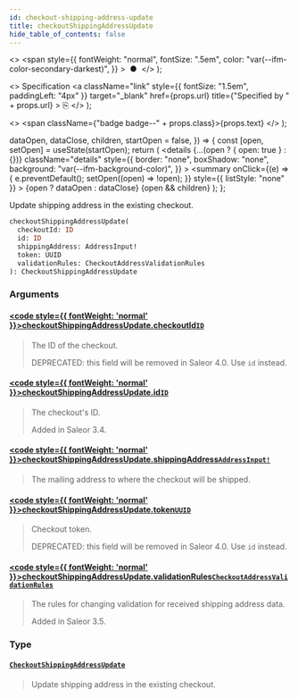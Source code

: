 ```yaml
---
id: checkout-shipping-address-update
title: checkoutShippingAddressUpdate
hide_table_of_contents: false
---
```


  <>
    <span
      style={{
        fontWeight: "normal",
        fontSize: ".5em",
        color: "var(--ifm-color-secondary-darkest)",
      }}
    >
      &nbsp;●&nbsp;
    </span>
  </>
);

  <>
    Specification
    <a
      className="link"
      style={{ fontSize: "1.5em", paddingLeft: "4px" }}
      target="\_blank"
      href={props.url}
      title={"Specified by " + props.url}
    >
      ⎘
    </a>
  </>
);

  <>
    <span className={"badge badge--" + props.class}>{props.text}</span>
  </>
);


  dataOpen,
  dataClose,
  children,
  startOpen = false,
}) => {
  const [open, setOpen] = useState(startOpen);
  return (
    <details
      {...(open ? { open: true } : {})}
      className="details"
      style={{
        border: "none",
        boxShadow: "none",
        background: "var(--ifm-background-color)",
      }}
    >
      <summary
        onClick={(e) => {
          e.preventDefault();
          setOpen((open) => !open);
        }}
        style={{ listStyle: "none" }}
      >
        {open ? dataOpen : dataClose}
      </summary>
      {open && children}
    </details>
  );
};

Update shipping address in the existing checkout.

```graphql
checkoutShippingAddressUpdate(
  checkoutId: ID
  id: ID
  shippingAddress: AddressInput!
  token: UUID
  validationRules: CheckoutAddressValidationRules
): CheckoutShippingAddressUpdate
```

### Arguments

#### [<code style={{ fontWeight: 'normal' }}>checkoutShippingAddressUpdate.<b>checkoutId</b></code>](#)<Bullet />[`ID`](../../../api-storefront/miscellaneous/scalars/id) <Badge class="secondary" text="scalar"/>

> The ID of the checkout.
>
> DEPRECATED: this field will be removed in Saleor 4.0. Use `id` instead.

#### [<code style={{ fontWeight: 'normal' }}>checkoutShippingAddressUpdate.<b>id</b></code>](#)<Bullet />[`ID`](../../../api-storefront/miscellaneous/scalars/id) <Badge class="secondary" text="scalar"/>

> The checkout's ID.
>
> Added in Saleor 3.4.

#### [<code style={{ fontWeight: 'normal' }}>checkoutShippingAddressUpdate.<b>shippingAddress</b></code>](#)<Bullet />[`AddressInput!`](../../../api-storefront/miscellaneous/inputs/address-input) <Badge class="secondary" text="non-null"/> <Badge class="secondary" text="input"/>

> The mailing address to where the checkout will be shipped.

#### [<code style={{ fontWeight: 'normal' }}>checkoutShippingAddressUpdate.<b>token</b></code>](#)<Bullet />[`UUID`](../../../api-storefront/miscellaneous/scalars/uuid) <Badge class="secondary" text="scalar"/>

> Checkout token.
>
> DEPRECATED: this field will be removed in Saleor 4.0. Use `id` instead.

#### [<code style={{ fontWeight: 'normal' }}>checkoutShippingAddressUpdate.<b>validationRules</b></code>](#)<Bullet />[`CheckoutAddressValidationRules`](../../../api-storefront/checkout/inputs/checkout-address-validation-rules) <Badge class="secondary" text="input"/>

> The rules for changing validation for received shipping address data.
>
> Added in Saleor 3.5.

### Type

#### [`CheckoutShippingAddressUpdate`](../../../api-storefront/checkout/objects/checkout-shipping-address-update) <Badge class="secondary" text="object"/>

> Update shipping address in the existing checkout.
